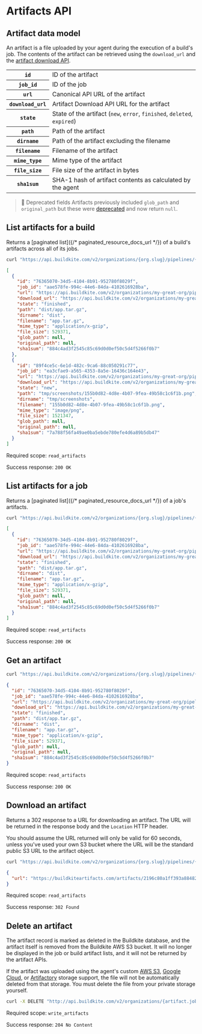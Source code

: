 # Artifacts API


## Artifact data model

An artifact is a file uploaded by your agent during the execution of a build's job. The contents of the artifact can be retrieved using the `download_url` and the [artifact download API](#download-an-artifact).

<table>
<tbody>
  <tr><th><code>id</code></th><td>ID of the artifact</td></tr>
  <tr><th><code>job_id</code></th><td>ID of the job</td></tr>
  <tr><th><code>url</code></th><td>Canonical API URL of the artifact</td></tr>
  <tr><th><code>download_url</code></th><td>Artifact Download API URL for the artifact</td></tr>
  <tr><th><code>state</code></th><td>State of the artifact (<code>new</code>, <code>error</code>, <code>finished</code>, <code>deleted</code>, <code>expired</code>)</td></tr>
  <tr><th><code>path</code></th><td>Path of the artifact</td></tr>
  <tr><th><code>dirname</code></th><td>Path of the artifact excluding the filename</td></tr>
  <tr><th><code>filename</code></th><td>Filename of the artifact</td></tr>
  <tr><th><code>mime_type</code></th><td>Mime type of the artifact</td></tr>
  <tr><th><code>file_size</code></th><td>File size of the artifact in bytes</td></tr>
  <tr><th><code>sha1sum</code></th><td>SHA-1 hash of artifact contents as calculated by the agent</td></tr>
</tbody>
</table>

>🚧 Deprecated fields
>Artifacts previously included <code>glob_path</code> and <code>original_path</code> but these were <a href="https://buildkite.com/changelog/71-artifacts-glob-path-and-original-path-fields-are-deprecated">deprecated</a> and now return <code>null</code>.

## List artifacts for a build

Returns a [paginated list]({/* paginated_resource_docs_url */}) of a build's artifacts across all of its jobs.

```bash
curl "https://api.buildkite.com/v2/organizations/{org.slug}/pipelines/{pipeline.slug}/builds/{build.number}/artifacts"
```

```json
[
  {
    "id": "76365070-34d5-4104-8b91-952780f8029f",
    "job_id": "aae578fe-994c-44e6-84da-4102616928ba",
    "url": "https://api.buildkite.com/v2/organizations/my-great-org/pipelines/my-pipeline/builds/1/jobs/aae578fe-994c-44e6-84da-4102616928ba/artifacts/76365070-34d5-4104-8b91-952780f8029f",
    "download_url": "https://api.buildkite.com/v2/organizations/my-great-org/pipelines/my-pipeline/builds/1/jobs/aae578fe-994c-44e6-84da-4102616928ba/artifacts/76365070-34d5-4104-8b91-952780f8029f/download",
    "state": "finished",
    "path": "dist/app.tar.gz",
    "dirname": "dist",
    "filename": "app.tar.gz",
    "mime_type": "application/x-gzip",
    "file_size": 529371,
    "glob_path": null,
    "original_path": null,
    "sha1sum": "884c4ad3f2545c85c69d0d0ef50c5d4f5266f0b7"
  },
  {
    "id": "89f4ce5c-6e1d-482c-9ca6-88c050291c77",
    "job_id": "ea3cfae9-a565-4353-8a5e-16436c164e43",
    "url": "https://api.buildkite.com/v2/organizations/my-great-org/pipelines/my-pipeline/builds/1/jobs/ea3cfae9-a565-4353-8a5e-16436c164e43/artifacts/5c12c7f7-8fb1-419d-b979-48a9e45c7bd7",
    "download_url": "https://api.buildkite.com/v2/organizations/my-great-org/pipelines/my-pipeline/builds/1/jobs/ea3cfae9-a565-4353-8a5e-16436c164e43/artifacts/5c12c7f7-8fb1-419d-b979-48a9e45c7bd7/download",
    "state": "new",
    "path": "tmp/screenshots/155b0d82-4d8e-4b07-9fea-49b58c1c6f1b.png",
    "dirname": "tmp/screenshots",
    "filename": "155b0d82-4d8e-4b07-9fea-49b58c1c6f1b.png",
    "mime_type": "image/png",
    "file_size": 1521347,
    "glob_path": null,
    "original_path": null,
    "sha1sum": "7a788f56fa49ae0ba5ebde780efe4d6a89b5db47"
  }
]
```

Required scope: `read_artifacts`

Success response: `200 OK`

## List artifacts for a job

Returns a [paginated list]({/* paginated_resource_docs_url */}) of a job's artifacts.

```bash
curl "https://api.buildkite.com/v2/organizations/{org.slug}/pipelines/{pipeline.slug}/builds/{build.number}/jobs/{job.id}/artifacts"
```

```json
[
  {
    "id": "76365070-34d5-4104-8b91-952780f8029f",
    "job_id": "aae578fe-994c-44e6-84da-4102616928ba",
    "url": "https://api.buildkite.com/v2/organizations/my-great-org/pipelines/my-pipeline/builds/1/jobs/aae578fe-994c-44e6-84da-4102616928ba/artifacts/76365070-34d5-4104-8b91-952780f8029f",
    "download_url": "https://api.buildkite.com/v2/organizations/my-great-org/pipelines/my-pipeline/builds/1/jobs/aae578fe-994c-44e6-84da-4102616928ba/artifacts/76365070-34d5-4104-8b91-952780f8029f/download",
    "state": "finished",
    "path": "dist/app.tar.gz",
    "dirname": "dist",
    "filename": "app.tar.gz",
    "mime_type": "application/x-gzip",
    "file_size": 529371,
    "glob_path": null,
    "original_path": null,
    "sha1sum": "884c4ad3f2545c85c69d0d0ef50c5d4f5266f0b7"
  }
]
```

Required scope: `read_artifacts`

Success response: `200 OK`

## Get an artifact

```bash
curl "https://api.buildkite.com/v2/organizations/{org.slug}/pipelines/{pipeline.slug}/builds/{build.number}/jobs/{job.id}/artifacts/{id}"
```

```json
{
  "id": "76365070-34d5-4104-8b91-952780f8029f",
  "job_id": "aae578fe-994c-44e6-84da-4102616928ba",
  "url": "https://api.buildkite.com/v2/organizations/my-great-org/pipelines/my-pipeline/builds/1/jobs/aae578fe-994c-44e6-84da-4102616928ba/artifacts/76365070-34d5-4104-8b91-952780f8029f",
  "download_url": "https://api.buildkite.com/v2/organizations/my-great-org/pipelines/my-pipeline/builds/1/jobs/aae578fe-994c-44e6-84da-4102616928ba/artifacts/76365070-34d5-4104-8b91-952780f8029f/download",
  "state": "finished",
  "path": "dist/app.tar.gz",
  "dirname": "dist",
  "filename": "app.tar.gz",
  "mime_type": "application/x-gzip",
  "file_size": 529371,
  "glob_path": null,
  "original_path": null,
  "sha1sum": "884c4ad3f2545c85c69d0d0ef50c5d4f5266f0b7"
}
```

Required scope: `read_artifacts`

Success response: `200 OK`

## Download an artifact

Returns a 302 response to a URL for downloading an artifact. The URL will be returned in the response body and the `Location` HTTP header.

You should assume the URL returned will only be valid for 60 seconds, unless you've used your own S3 bucket where the URL will be the standard public S3 URL to the artifact object.

```bash
curl "https://api.buildkite.com/v2/organizations/{org.slug}/pipelines/{pipeline.slug}/builds/{build.number}/jobs/{job.id}/artifacts/{id}/download"
```

```json
{
  "url": "https://buildkiteartifacts.com/artifacts/2196c80a1ff393a88482aebe929f9648/dist/app.tar.gz?AWSAccessKeyId=AKIAIPPJ2IPWN5U3O1OA&Expires=1288526454&Signature=5i4%2B99rUwhpP2SbNsJKhT/nSzsQ"
}
```

Required scope: `read_artifacts`

Success response: `302 Found`

## Delete an artifact

The artifact record is marked as deleted in the Buildkite database, and the artifact itself is removed from the Buildkite AWS S3 bucket. It will no longer be displayed in the job or build artifact lists, and it will not be returned by the artifact APIs.

If the artifact was uploaded using the agent's custom [AWS S3](/docs/agent/v3/cli-artifact#using-your-private-aws-s3-bucket), [Google Cloud](/docs/agent/v3/cli-artifact#using-your-private-google-cloud-bucket), or [Artifactory](/docs/integrations/artifactory) storage support, the file will not be automatically deleted from that storage. You must delete the file from your private storage yourself.

```bash
curl -X DELETE "http://api.buildkite.com/v2/organizations/{artifact.job.build.project.account.slug}/pipelines/{artifact.job.build.project.slug}/builds/{artifact.job.build.number}/jobs/{artifact.job.uuid}/artifacts/{artifact.uuid}?access_token={access_token.token}
```

Required scope: `write_artifacts`

Success response: `204 No Content`
